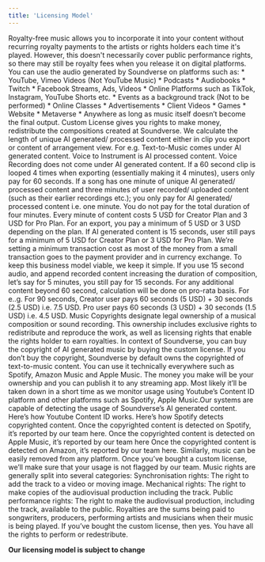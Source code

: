 ```yaml
---
title: 'Licensing Model'
---
```


<Accordion title="What is Royalty Free?">
Royalty-free music allows you to incorporate it into your content without recurring royalty payments to the artists or rights holders each time it's played. However, this doesn't necessarily cover public performance rights, so there may still be royalty fees when you release it on digital platforms.
</Accordion>
<Accordion title="Where can I use Soundverse’s Royalty Free Music?">
You can use the audio generated by Soundverse on platforms such as:
* YouTube, Vimeo Videos (Not YouTube Music)
* Podcasts
* Audiobooks
* Twitch
* Facebook Streams, Ads, Videos
* Online Platforms such as TikTok, Instagram, YouTube Shorts etc.
* Events as a background track (Not to be performed)
* Online Classes
* Advertisements
* Client Videos
* Games
* Website
* Metaverse
* Anywhere as long as music itself doesn’t become the final output. 
</Accordion>
<Accordion title="What is Custom License?">
Custom License gives you rights to make money, redistribute the compositions created at Soundverse.
</Accordion>
<Accordion title="How does Custom Licensing work?">
We calculate the length of unique AI generated/ processed content either in clip you export or content of arrangement view.
For e.g. Text-to-Music comes under AI generated content. Voice to Instrument is AI processed content. Voice Recording does not come under AI generated content.
If a 60 second clip is looped 4 times when exporting (essentially making it 4 minutes), users only pay for 60 seconds.
If a song has one minute of unique AI generated/ processed content and three minutes of user recorded/ uploaded content (such as their earlier recordings etc.); you only pay for AI generated/ processed content i.e. one minute. You do not pay for the total duration of four minutes.
Every minute of content costs 5 USD for Creator Plan and 3 USD for Pro Plan. For an export, you pay a minimum of 5 USD or 3 USD depending on the plan. If AI generated content is 15 seconds, user still pays for a minimum of 5 USD for Creator Plan or 3 USD for Pro Plan. 
We’re setting a minimum transaction cost as most of the money from a small transaction goes to the payment provider and in currency exchange. To keep this business model viable, we keep it simple.
If you use 15 second audio, and append recorded content increasing the duration of composition, let’s say for 5 minutes, you still pay for 15 seconds.
For any additional content beyond 60 second, calculation will be done on pro-rata basis. For e..g. For 90 seconds, Creator user pays 60 seconds (5 USD) + 30 seconds (2.5 USD) i.e. 7.5 USD. Pro user pays 60 seconds (3 USD) + 30 seconds (1.5 USD) i.e. 4.5 USD. 
</Accordion>
<Accordion title="What are Music Copyrights?">
Music Copyrights designate legal ownership of a musical composition or sound recording. This ownership includes exclusive rights to redistribute and reproduce the work, as well as licensing rights that enable the rights holder to earn royalties.
In context of Soundverse, you can buy the copyright of AI generated music by buying the custom license. If you don’t buy the copyright, Soundverse by default owns the copyrighted of text-to-music content.
</Accordion>
<Accordion title="Where can I use Soundverse’s Custom Licensed Music?">
You can use it technically everywhere such as Spotify, Amazon Music and Apple Music. The money you make will be your ownership and you can publish it to any streaming app.
</Accordion>
<Accordion title="What if I don’t buy Custom License and use the music commercially?">
Most likely it’ll be taken down in a short time as we monitor usage using Youtube’s Content ID platform and other platforms such as Spotify, Apple Music.Our systems are capable of detecting the usage of Soundverse’s AI generated content. 
</Accordion>
<Accordion title="How does the removal of copyrighted content work?">
Here’s how Youtube Content ID works.
Here’s how Spotify detects copyrighted content.
Once the copyrighted content is detected on Spotify, it’s reported by our team here.
Once the copyrighted content is detected on Apple Music, it’s reported by our team here
Once the copyrighted content is detected on Amazon, it’s reported by our team here.
Similarly, music can be easily removed from any platform. 
Once you’ve bought a custom license, we’ll make sure that your usage is not flagged by our team.
</Accordion>
<Accordion title="What do the different music rights mean?">
Music rights are generally split into several categories:
Synchronisation rights: The right to add the track to a video or moving image.
Mechanical rights: The right to make copies of the audiovisual production including the track.
Public performance rights: The right to make the audiovisual production, including the track, available to the public. 
</Accordion>
<Accordion title="What are royalties?">
Royalties are the sums being paid to songwriters, producers, performing artists and musicians when their music is being played.
</Accordion>
<Accordion title="Can I perform Soundverse’s Text-to-Music output Live?">
If you’ve bought the custom license, then yes. You have all the rights to perform or redestribute.
</Accordion>


**Our licensing model is subject to change**





